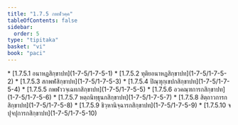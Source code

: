 ```yaml
---
title: "1.7.5 กพฬวคฺค"
tableOfContents: false
sidebar:
  order: 5
type: "tipitaka"
basket: "vi"
book: "paci"
---
```



<DynamicBreadcrumb />



<TableOfContents book="paci" section="1.7.5">
* [1.7.5.1 อนาหฏสิกฺขาปท](1-7-5/1-7-5-1)
* [1.7.5.2 ทุติยอนาหฏสิกฺขาปท](1-7-5/1-7-5-2)
* [1.7.5.3 สกพฬสิกฺขาปท](1-7-5/1-7-5-3)
* [1.7.5.4 ปิณฺฑุกฺเขปกสิกฺขาปท](1-7-5/1-7-5-4)
* [1.7.5.5 กพฬาวจฺเฉทกสิกฺขาปท](1-7-5/1-7-5-5)
* [1.7.5.6 อวคณฺฑการกสิกฺขาปท](1-7-5/1-7-5-6)
* [1.7.5.7 หตฺถนิทฺธุนกสิกฺขาปท](1-7-5/1-7-5-7)
* [1.7.5.8 สิตฺถาวการกสิกฺขาปท](1-7-5/1-7-5-8)
* [1.7.5.9 ชิวฺหานิจฺฉารกสิกฺขาปท](1-7-5/1-7-5-9)
* [1.7.5.10 จปุจปุการกสิกฺขาปท](1-7-5/1-7-5-10)
</TableOfContents>